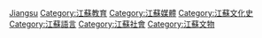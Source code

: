 [[Category:中國各省語言政策|Jiangsu]]

[[Category:江蘇教育|Category:江蘇教育]]

[[Category:江蘇媒體|Category:江蘇媒體]]

[[Category:江蘇文化史|Category:江蘇文化史]]

[[Category:江蘇語言|Category:江蘇語言]]

[[Category:江蘇社會|Category:江蘇社會]]

[[Category:江蘇文物|Category:江蘇文物]]